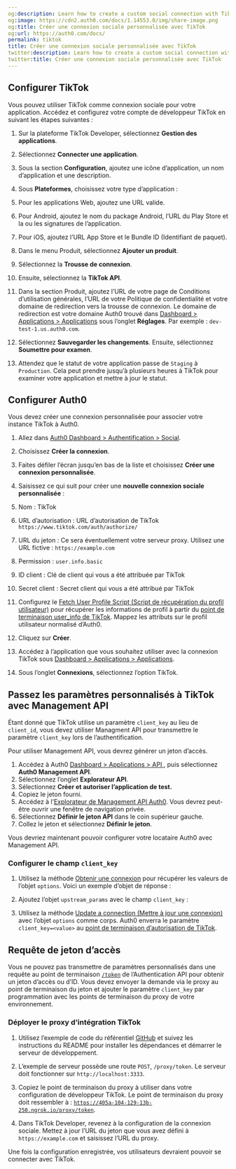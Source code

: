 ```yaml
---
og:description: Learn how to create a custom social connection with TikTok
og:image: https://cdn2.auth0.com/docs/1.14553.0/img/share-image.png
og:title: Créer une connexion sociale personnalisée avec TikTok
og:url: https://auth0.com/docs/
permalink: tiktok
title: Créer une connexion sociale personnalisée avec TikTok
twitter:description: Learn how to create a custom social connection with TikTok
twitter:title: Créer une connexion sociale personnalisée avec TikTok
---
```


## Configurer TikTok

Vous pouvez utiliser TikTok comme connexion sociale pour votre application. Accédez et configurez votre compte de développeur TikTok en suivant les étapes suivantes :

1. Sur la plateforme TikTok Developer, sélectionnez **Gestion des applications**.
2. Sélectionnez **Connecter une application**.
3. Sous la section **Configuration**, ajoutez une icône d’application, un nom d’application et une description.
4. Sous **Plateformes**, choisissez votre type d’application :

1. Pour les applications Web, ajoutez une URL valide.
2. Pour Android, ajoutez le nom du package Android, l’URL du Play Store et la ou les signatures de l’application.
3. Pour iOS, ajoutez l’URL App Store et le Bundle ID (Identifiant de paquet).
5. Dans le menu Produit, sélectionnez **Ajouter un produit**.
6. Sélectionnez la **Trousse de connexion**.
7. Ensuite, sélectionnez la **TikTok API**.
8. Dans la section Produit, ajoutez l’URL de votre page de Conditions d’utilisation générales, l’URL de votre Politique de confidentialité et votre domaine de redirection vers la trousse de connexion. Le domaine de redirection est votre domaine Auth0 trouvé dans [Dashboard > Applications > Applications](http://manage.auth0.com/#/applications) sous l’onglet **Réglages**. Par exemple : `dev-test-1.us.auth0.com`.
9. Sélectionnez **Sauvegarder les changements**. Ensuite, sélectionnez **Soumettre pour examen**.
10. Attendez que le statut de votre application passe de `Staging` à `Production`. Cela peut prendre jusqu’à plusieurs heures à TikTok pour examiner votre application et mettre à jour le statut.

## Configurer Auth0

Vous devez créer une connexion personnalisée pour associer votre instance TikTok à Auth0.

1. Allez dans [Auth0 Dashboard > Authentification > Social](http://manage.auth0.com/#/social).
2. Choisissez **Créer la connexion**.
3. Faites défiler l’écran jusqu’en bas de la liste et choisissez **Créer une connexion personnalisée**.
4. Saisissez ce qui suit pour créer une **nouvelle connexion sociale personnalisée** :

1. Nom : TikTok
2. URL d’autorisation : URL d’autorisation de TikTok `https://www.tiktok.com/auth/authorize/`
3. URL du jeton : Ce sera éventuellement votre serveur proxy. Utilisez une URL fictive : `https://example.com`
4. Permission : `user.info.basic`
5. ID client : Clé de client qui vous a été attribuée par TikTok
6. Secret client : Secret client qui vous a été attribué par TikTok
5. Configurez le [Fetch User Profile Script (Script de récupération  du profil utilisateur)](https://auth0.com/docs/authenticate/identity-providers/social-identity-providers/oauth2#fetch-user-profile-script) pour récupérer les informations de profil à partir du [point de terminaison user_info de TikTok](https://developers.tiktok.com/doc/tiktok-api-v2-get-user-info/). Mappez les attributs sur le profil utilisateur normalisé d’Auth0.



6. Cliquez sur **Créer**.

7. Accédez à l’application que vous souhaitez utiliser avec la connexion TikTok sous [Dashboard > Applications > Applications](http://manage.auth0.com/#/applications).

8. Sous l’onglet **Connexions**, sélectionnez l’option TikTok.

## Passez les paramètres personnalisés à TikTok avec Management API

Étant donné que TikTok utilise un paramètre `client_key` au lieu de `client_id`, vous devez utiliser Managment API pour transmettre le paramètre `client_key` lors de l’authentification.

Pour utiliser Management API, vous devrez générer un jeton d’accès.

1. Accédez à Auth0 [Dashboard > Applications > API ](http://manage.auth0.com/#/apis), puis sélectionnez **Auth0 Management API**.
2. Sélectionnez l’onglet **Explorateur API**.
3. Sélectionnez **Créer et autoriser l’application de test.**
4. Copiez le jeton fourni.
5. Accédez à l’[Explorateur de Management API Auth0](https://auth0.com/docs/api/management/v2). Vous devrez peut-être ouvrir une fenêtre de navigation privée.
6. Sélectionnez **Définir le jeton API** dans le coin supérieur gauche.
7. Collez le jeton et sélectionnez **Définir le jeton**.

Vous devriez maintenant pouvoir configurer votre locataire Auth0 avec Management API.

### Configurer le champ `client_key`

1. Utilisez la méthode [Obtenir une connexion](https://auth0.com/docs/api/management/v2#!/Connections/get_connections_by_id) pour récupérer les valeurs de l’objet `options`. Voici un exemple d’objet de réponse :



2. Ajoutez l’objet `upstream_params` avec le champ `client_key` :



3. Utilisez la méthode [Update a connection (Mettre à jour une connexion)](https://auth0.com/docs/api/management/v2#!/Connections/patch_connections_by_id) avec l’objet `options` comme corps. Auth0 enverra le paramètre `client_key=<value>` au [point de terminaison d’autorisation de TikTok](https://developers.tiktok.com/doc/login-kit-web/).

## Requête de jeton d’accès

Vous ne pouvez pas transmettre de paramètres personnalisés dans une requête au point de terminaison [`/token`](https://developers.tiktok.com/doc/login-kit-manage-user-access-tokens/) de l’Authentication API pour obtenir un jeton d’accès ou d’ID. Vous devez envoyer la demande via le proxy au point de terminaison du jeton et ajouter le paramètre `client_key` par programmation avec les points de terminaison du proxy de votre environnement.

### Déployer le proxy d’intégration TikTok

1. Utilisez l’exemple de code du référentiel [GitHub](https://github.com/tylerkeesling/tiktok-access-token-proxy) et suivez les instructions du README pour installer les dépendances et démarrer le serveur de développement.

1. L’exemple de serveur possède une route `POST`, `/proxy/token`. Le serveur doit fonctionner sur `http://localhost:3333`.
2. Copiez le point de terminaison du proxy à utiliser dans votre configuration de développeur TikTok. Le point de terminaison du proxy doit ressembler à : [`https://405a-104-129-13b-250.ngrok.io/proxy/token`](https://405a-104-129-13b-250.ngrok.io/proxy/token).
3. Dans TikTok Developer, revenez à la configuration de la connexion sociale. Mettez à jour l’URL du jeton que vous avez défini à `https://example.com` et saisissez l’URL du proxy.

Une fois la configuration enregistrée, vos utilisateurs devraient pouvoir se connecter avec TikTok.